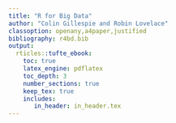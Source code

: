 ```yaml
---
title: "R for Big Data"
author: "Colin Gillespie and Robin Lovelace"
classoption: openany,a4paper,justified
bibliography: r4bd.bib
output:
  rticles::tufte_ebook:
    toc: true
    latex_engine: pdflatex
    toc_depth: 3
    number_sections: true
    keep_tex: true
    includes:
       in_header: in_header.tex
---
```

